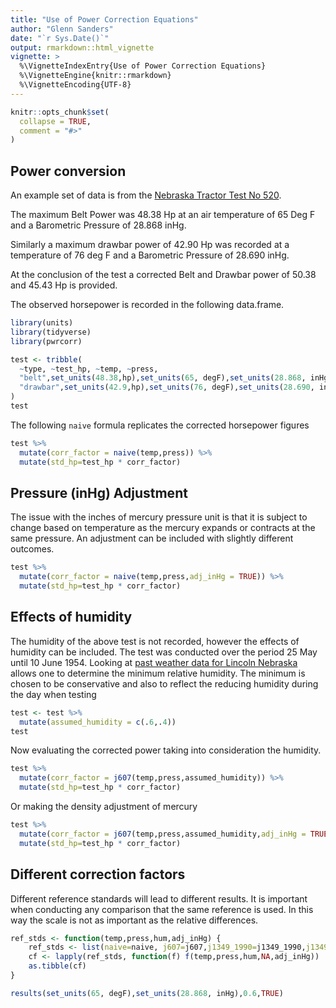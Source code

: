 ```yaml
---
title: "Use of Power Correction Equations"
author: "Glenn Sanders"
date: "`r Sys.Date()`"
output: rmarkdown::html_vignette
vignette: >
  %\VignetteIndexEntry{Use of Power Correction Equations}
  %\VignetteEngine{knitr::rmarkdown}
  %\VignetteEncoding{UTF-8}
---
```


```r
knitr::opts_chunk$set(
  collapse = TRUE,
  comment = "#>"
)
```

## Power conversion

An example set of data is from the [Nebraska Tractor Test No 520](http://digitalcommons.unl.edu/cgi/viewcontent.cgi?article=2054&context=tractormuseumlit).

The maximum Belt Power was 48.38 Hp at an air temperature of 65 Deg F and a Barometric Pressure of 28.868 inHg.

Similarly a maximum drawbar power of 42.90 Hp was recorded at a temperature of 76 deg F and a Barometric Pressure of 28.690 inHg.

At the conclusion of the test a corrected Belt and Drawbar power of 50.38 and 45.43 Hp is provided.

The observed horsepower is recorded in the following data.frame.


```r
library(units)
library(tidyverse)
library(pwrcorr)

test <- tribble(
  ~type, ~test_hp, ~temp, ~press,
  "belt",set_units(48.38,hp),set_units(65, degF),set_units(28.868, inHg),
  "drawbar",set_units(42.9,hp),set_units(76, degF),set_units(28.690, inHg)
)
test

```

The following `naive` formula replicates the corrected horsepower figures

```r
test %>% 
  mutate(corr_factor = naive(temp,press)) %>% 
  mutate(std_hp=test_hp * corr_factor)
```

## Pressure (inHg) Adjustment

The issue with the inches of mercury pressure unit is that it is subject to change based on temperature as the mercury expands or contracts at the same pressure. An adjustment can be included with slightly different outcomes. 

```r
test %>% 
  mutate(corr_factor = naive(temp,press,adj_inHg = TRUE)) %>% 
  mutate(std_hp=test_hp * corr_factor)
```

## Effects of humidity

The humidity of the above test is not recorded, however the effects of humidity can be included. The test was conducted over the period 25 May until 10 June 1954. Looking at [past weather data for Lincoln Nebraska](https://www.wunderground.com/history/weekly/KLNK/date/1954-5-26?req_city=Lincoln&req_state=NE&req_statename=Nebraska&reqdb.zip=68501&reqdb.magic=1&reqdb.wmo=99999) allows one to determine the minimum relative humidity. The minimum is chosen to be conservative and also to reflect the reducing humidity during the day when testing


```r
test <- test %>% 
  mutate(assumed_humidity = c(.6,.4)) 
test
```

Now evaluating the corrected power taking into consideration the humidity.

```r
test %>% 
  mutate(corr_factor = j607(temp,press,assumed_humidity)) %>% 
  mutate(std_hp=test_hp * corr_factor)
```

Or making the density adjustment of mercury

```r
test %>% 
  mutate(corr_factor = j607(temp,press,assumed_humidity,adj_inHg = TRUE)) %>% 
  mutate(std_hp=test_hp * corr_factor)
```


## Different correction factors

Different reference standards will lead to different results. It is important when conducting any comparison that the same reference is used. In this way the scale is not as important as the relative differences.

```r
ref_stds <- function(temp,press,hum,adj_inHg) {
    ref_stds <- list(naive=naive, j607=j607,j1349_1990=j1349_1990,j1349_2004=j1349_2004)
    cf <- lapply(ref_stds, function(f) f(temp,press,hum,NA,adj_inHg))
    as.tibble(cf)
}

results(set_units(65, degF),set_units(28.868, inHg),0.6,TRUE)

```





